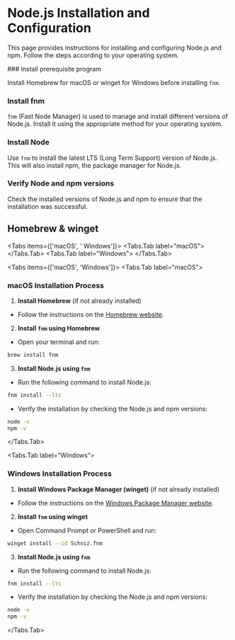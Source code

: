 
# Node.js Installation and Configuration

This page provides instructions for installing and configuring Node.js and npm. Follow the steps according to your operating system.

<Steps>
### Install prerequisite program

Install Homebrew for macOS or winget for Windows before installing `fnm`.

### Install fnm

`fnm` (Fast Node Manager) is used to manage and install different versions of Node.js. Install it using the appropriate method for your operating system.

### Install Node

Use `fnm` to install the latest LTS (Long Term Support) version of Node.js. This will also install npm, the package manager for Node.js.

### Verify Node and npm versions

Check the installed versions of Node.js and npm to ensure that the installation was successful.

</Steps>

## Homebrew & winget

<Tabs items={['macOS', '<i class="devicon-windows11-original colored"></i> Windows']}>
    <Tabs.Tab label="macOS">
    </Tabs.Tab>
    <Tabs.Tab label="Windows">
    </Tabs.Tab>
</Tabs>


<Tabs items={['macOS', 'Windows']}>
<Tabs.Tab label="macOS">
### macOS Installation Process

1. **Install Homebrew** (if not already installed)
- Follow the instructions on the [Homebrew website](https://brew.sh).

2. **Install `fnm` using Homebrew**
- Open your terminal and run:
```sh
brew install fnm
```

3. **Install Node.js using `fnm`**
- Run the following command to install Node.js:
```sh
fnm install --lts
```
- Verify the installation by checking the Node.js and npm versions:
```sh
node -v
npm -v
```

</Tabs.Tab>

<Tabs.Tab label="Windows">
### Windows Installation Process

1. **Install Windows Package Manager (winget)** (if not already installed)
- Follow the instructions on the [Windows Package Manager website](https://docs.microsoft.com/en-us/windows/package-manager/).

2. **Install `fnm` using winget**
- Open Command Prompt or PowerShell and run:
```sh
winget install --id Schniz.fnm
```

3. **Install Node.js using `fnm`**
- Run the following command to install Node.js:
```sh
fnm install --lts
```
- Verify the installation by checking the Node.js and npm versions:
```sh
node -v
npm -v
```

</Tabs.Tab>
</Tabs>
